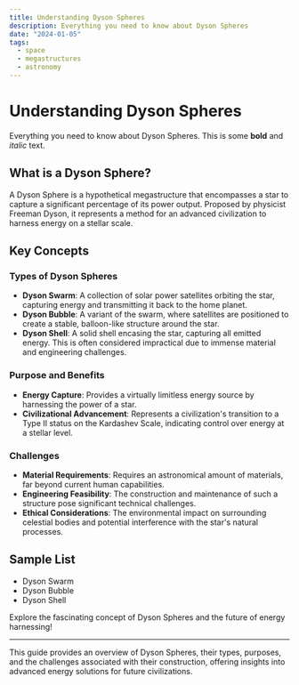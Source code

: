 ```yaml
---
title: Understanding Dyson Spheres
description: Everything you need to know about Dyson Spheres
date: "2024-01-05"
tags:
  - space
  - megastructures
  - astronomy
---
```


# Understanding Dyson Spheres

Everything you need to know about Dyson Spheres. This is some **bold** and _italic_ text.

## What is a Dyson Sphere?

A Dyson Sphere is a hypothetical megastructure that encompasses a star to capture a significant percentage of its power output. Proposed by physicist Freeman Dyson, it represents a method for an advanced civilization to harness energy on a stellar scale.

## Key Concepts

### Types of Dyson Spheres

- **Dyson Swarm**: A collection of solar power satellites orbiting the star, capturing energy and transmitting it back to the home planet.
- **Dyson Bubble**: A variant of the swarm, where satellites are positioned to create a stable, balloon-like structure around the star.
- **Dyson Shell**: A solid shell encasing the star, capturing all emitted energy. This is often considered impractical due to immense material and engineering challenges.

### Purpose and Benefits

- **Energy Capture**: Provides a virtually limitless energy source by harnessing the power of a star.
- **Civilizational Advancement**: Represents a civilization's transition to a Type II status on the Kardashev Scale, indicating control over energy at a stellar level.

### Challenges

- **Material Requirements**: Requires an astronomical amount of materials, far beyond current human capabilities.
- **Engineering Feasibility**: The construction and maintenance of such a structure pose significant technical challenges.
- **Ethical Considerations**: The environmental impact on surrounding celestial bodies and potential interference with the star's natural processes.

## Sample List

- Dyson Swarm
- Dyson Bubble
- Dyson Shell

Explore the fascinating concept of Dyson Spheres and the future of energy harnessing!

---

This guide provides an overview of Dyson Spheres, their types, purposes, and the challenges associated with their construction, offering insights into advanced energy solutions for future civilizations.